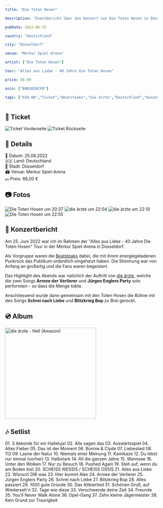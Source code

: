 ```yaml
---
title: "Die Toten Hosen"

description: "Eventbericht über das Konzert von Die Toten Hosen in Düsseldorf am 25. Juni 2022 in der Merkur Spiel-Arena."

pubDate: 2022-06-25

country: "Deutschland"

city: "Düsseldorf"

venue: "Merkur Spiel-Arena"

artist: ["Die Toten Hosen"]

tour: "Alles aus Liebe - 40 Jahre Die Toten Hosen"

price: 68.00

asin: ["B0B1B1NCFB"]

tags: ["€68.00","Ticket","Beatsteaks","die ärzte","Deutschland","Konzert","Düsseldorf","Die Toten Hosen","Merkur Spiel-Arena","2022"]
---
```




## 🎫 Ticket

<CardGrid>
  <Card title="Vorderseite" icon="image">
    <Image src={imgTicketFront} alt="Ticket Vorderseite" widths={[300, 600, 900]} sizes="(max-width: 600px) 100vw, 600px" />
  </Card>
  <Card title="Rückseite" icon="image">
    <Image src={imgTicketBack} alt="Ticket Rückseite" widths={[300, 600, 900]} sizes="(max-width: 600px) 100vw, 600px" />
  </Card>
</CardGrid>

## 📌 Details
📅 Datum: 25.06.2022  
🇩🇪 Land: Deutschland  
📍 Stadt: Düsseldorf  
🏟️ Venue: Merkur Spiel-Arena  
💶 Preis: 68,00 €  

## 📷 Fotos

<CardGrid>
  <Card title="20:37" icon="image">
    <Image src={img2037} alt="Die Toten Hosen um 20:37" widths={[300, 600, 900]} sizes="(max-width: 600px) 100vw, 600px" />
  </Card>
  <Card title="22:04" icon="image">
    <Image src={img2204} alt="die ärzte um 22:04" widths={[300, 600, 900]} sizes="(max-width: 600px) 100vw, 600px" />
  </Card>
  <Card title="22:10" icon="image">
    <Image src={img2210} alt="die ärzte um 22:10" widths={[300, 600, 900]} sizes="(max-width: 600px) 100vw, 600px" />
  </Card>
  <Card title="22:55" icon="image">
    <Image src={img2255} alt="Die Toten Hosen um 22:55" widths={[300, 600, 900]} sizes="(max-width: 600px) 100vw, 600px" />
  </Card>
</CardGrid>

## 🎤 Konzertbericht

Am 25. Juni 2022 war ich im Rahmen der "Alles aus Liebe - 40 Jahre Die Toten Hosen" Tour in der Merkur Spiel-Arena in Düsseldorf.

Als Vorgruppe waren die [Beatsteaks](https://www.beatsteaks.com/) dabei, die mit ihrem energiegeladenen Punkrock das Publikum ordentlich eingeheizt haben. 
Die Stimmung war von Anfang an großartig und die Fans waren begeistert.

Das Highlight des Abends war natürlich der Auftritt von [die ärzte](https://www.bademeister.com/), welche die zwei Songs 
**Armee der Verlierer** und **Jürgen Englers Party** solo performten - so dass die Menge tobte.

Anschliessend wurde dann gemeinsam mit den Toten Hosen die Bühne mit den Songs **Schrei nach Liebe** und **Blitzkrieg Bop** 
zu Brei gerockt.

## 💿 Album

<Card title="Alles aus Liebe: 40 Jahre Die Toten Hosen" icon="seti:audio">
    <a href="https://www.amazon.de/dp/B0B1B1NCFB?tag=mysteryland-21" target="_blank" rel="noopener noreferrer">
        <img src="https://m.media-amazon.com/images/I/A1ym4rW82iL._SL1500_.jpg" alt="die ärzte - Hell (Amazon)" width="300" />
    </a>
 </Card>

## 🎶 Setlist

<Card title="Songs" icon="list-format">
01. 3 Akkorde für ein Halleluja!
02. Alle sagen das
03. Auswärtsspiel
04. Altes Fieber
05. Das ist der Moment
06. Bonnie & Clyde
07. Liebeslied
08. 112
09. Laune der Natur
10. Niemals einer Meinung
11. Kamikaze
12. Du lebst nur einmal (vorher)
13. Halbstark
14. All die ganzen Jahre
15. Wannsee
16. Unter den Wolken
17. Nur zu Besuch
18. Pushed Again
19. Steh auf, wenn du am Boden bist
20. SCHEISS WESSIS / SCHEISS OSSIS
21. Alles aus Liebe
22. Wünsch DIR was
23. Hier kommt Alex
24. Armee der Verlierer
25. Jürgen Englers Party
26. Schrei nach Liebe
27. Blitzkrieg Bop
28. Alles passiert
29. 1000 gute Gründe
30. Das Altbierlied
31. Schönen Gruß, auf Wiederseh'n
32. Tage wie diese
33. Verschwende deine Zeit
34. Freunde
35. You'll Never Walk Alone
36. Opel-Gang
37. Zehn kleine Jägermeister
38. Kein Grund zur Traurigkeit
</Card>

<LinkCard
    title="Mehr Informationen"
    href="https://fanieng.com/2022/06/25/die-toten-hosen-duesseldorf-merkur-spiel-arena/"
/>
